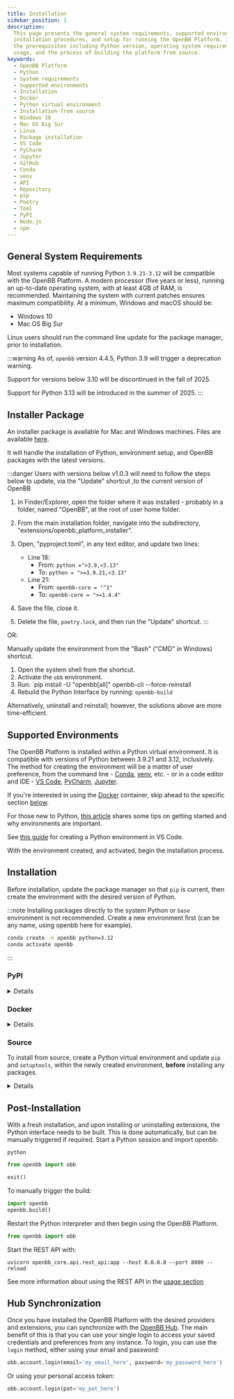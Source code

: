 ```yaml
---
title: Installation
sidebar_position: 1
description:
  This page presents the general system requirements, supported environments,
  installation procedures, and setup for running the OpenBB Platform. It discusses
  the prerequisites including Python version, operating system requirements, Docker
  usage, and the process of building the platform from source.
keywords:
  - OpenBB Platform
  - Python
  - System requirements
  - Supported environments
  - Installation
  - Docker
  - Python virtual environment
  - Installation from source
  - Windows 10
  - Mac OS Big Sur
  - Linux
  - Package installation
  - VS Code
  - PyCharm
  - Jupyter
  - GitHub
  - Conda
  - venv
  - API
  - Repository
  - pip
  - Poetry
  - Toml
  - PyPI
  - Node.js
  - npm
---
```



<HeadTitle title="Installation | OpenBB Platform Docs" />

## General System Requirements

Most systems capable of running Python `3.9.21-3.12` will be compatible with the OpenBB Platform. A modern processor (five years or less), running an up-to-date operating system, with at least 4GB of RAM, is recommended. Maintaining the system with current patches ensures maximum compatibility. At a minimum, Windows and macOS should be:

- Windows 10
- Mac OS Big Sur

Linux users should run the command line update for the package manager, prior to installation.

:::warning
As of, `openbb` version 4.4.5, Python 3.9 will trigger a deprecation warning.

Support for versions below 3.10 will be discontinued in the fall of 2025.

Support for Python 3.13 will be introduced in the summer of 2025.
:::

## Installer Package

An installer package is available for Mac and Windows machines. Files are available [here](https://my.openbb.co/app/platform/downloads).

It will handle the installation of Python, environment setup, and OpenBB packages with the latest versions.

:::danger
Users with versions below v1.0.3 will need to follow the steps below to update, via the "Update" shortcut ,to the current version of OpenBB

1. In Finder/Explorer, open the folder where it was installed - probably in a folder, named "OpenBB", at the root of user home folder.
2. From the main installation folder, navigate into the subdirectory, "extensions/openbb_platform_installer".
3. Open, "pyproject.toml", in any text editor, and update two lines:

   - Line 18:
     - From: `python =">3.9,<3.13"`
     - To: `python = ">=3.9.21,<3.13"`
   - Line 21:
     - From: `openbb-core = "^1"`
     - To: `openbb-core = ">=1.4.4"`

4. Save the file, close it.

5. Delete the file, `poetry.lock`, and then run the "Update" shortcut.
   :::

OR:

Manually update the environment from the "Bash" ("CMD" in Windows) shortcut.

1. Open the system shell from the shortcut.
2. Activate the `obb` environment.
3. Run: `pip install -U "openbb[all]" openbb-cli --force-reinstall
4. Rebuild the Python Interface by running: `openbb-build`

Alternatively, uninstall and reinstall; however, the solutions above are more time-efficient.

## Supported Environments

The OpenBB Platform is installed within a Python virtual environment. It is compatible with versions of Python between 3.9.21 and 3.12, inclusively. The method for creating the environment will be a matter of user preference, from the command line - [Conda](https://docs.conda.io/projects/miniconda/en/latest/miniconda-install.html), [venv](https://docs.python.org/3/library/venv.html), etc. - or in a code editor and IDE - [VS Code](https://code.visualstudio.com/docs/languages/python), [PyCharm](https://www.jetbrains.com/pycharm/), [Jupyter](https://jupyter.org/).

If you're interested in using the [Docker](/platform/installation#docker) container, skip ahead to the specific section [below](/platform/installation#docker).

For those new to Python, [this article](https://www.infoworld.com/article/3306656/python-virtualenv-and-venv-dos-and-donts.html) shares some tips on getting started and why environments are important.

See [this guide](https://code.visualstudio.com/docs/python/environments) for creating a Python environment in VS Code.

With the environment created, and activated, begin the installation process.

## Installation

Before installation, update the package manager so that `pip` is current, then create the environment with the desired version of Python.

:::note
Installing packages directly to the system Python or `base` environment is not recommended. Create a new environment first (can be any name, using openbb here for example).

```bash
conda create -n openbb python=3.12
conda activate openbb
```

:::

### PyPI

<details>
Install from PyPI with:

```console
pip install openbb
```

This will install the core OpenBB Platform, along with officially supported extensions and providers.

To install all extensions and providers (both officially supported and community maintained ones):

```console
pip install openbb[all]
```

:::tip
In a macOS `zsh` Terminal shell, add quotation marks around the library name.

`"openbb[all]"`
:::

From your python interpreter, import the OpenBB Platform:

```console
from openbb import obb
```

:::warning
This import statement is required due to the stateful nature of the obb package. There is currently no support for imports such as:

```console
from openbb.obb.equity import *
```

:::

When the package is imported, any installed extensions will be discovered, imported and available for use.

:::note
Currently if you wish to have the bare-bones openbb package with no extensions or providers, you can install with:

```console
pip install openbb-core && pip install openbb --no-deps
```

To install single extensions:

```console
pip install openbb-charting
```

```console
pip install openbb-technical
```

Or install a single provider:

```console
pip install openbb-yfinance
```

Providers are fully functional by themselves, but the interface routes are only added when the router extensions are installed.

```console
pip install openbb-equity openbb-index openbb-derivatives
```

:::

To update the package:

```console
pip install --upgrade openbb
```

To update all extensions and providers:

```console
pip install --upgrade openbb[all]
```

If you want to uninstall the package and all its dependencies:

```console
pip uninstall openbb[all]
```

</details>

### Docker

<details>
We provide a `platformAPI.Dockerfile` on [GitHub](https://raw.githubusercontent.com/OpenBB-finance/OpenBB/refs/heads/develop/build/docker/platformAPI.Dockerfile).

Run the following command from the repo root to build the image:

```bash
docker build -f build/docker/platformAPI.Dockerfile -t openbb-platform:latest .
```

To run it:

```bash
docker run -it --rm -p 6900:6900 -v ~/.openbb_platform:/root/.openbb_platform openbb-platform:latest
```

This will mount the local `~/.openbb_platform` directory into the Docker container to use with the API keys and preferences from there, and it will expose the API on port `6900`.

</details>

### Source

To install from source, create a Python virtual environment and update `pip` and `setuptools`, within the newly created environment, **before** installing any packages.

<details>
To build the OpenBB Platform from the source code, first install `git`:

```console
pip install git
```

Next, clone the repository from GitHub:

```console
git clone git@github.com:OpenBB-finance/OpenBB.git
```

When it is done, checkout the branch where the code is living:

```console
git checkout develop
```

Then, `cd` into the directory:

```console
cd openbb_platform
```

Install required packages

```console
pip install poetry
```

Finally, run the developer installation script:

```console
python dev_install.py
```

:::note
To install all extensions and providers, run: `python dev_install.py -e`
:::

</details>

## Post-Installation

With a fresh installation, and upon installing or uninstalling extensions, the Python interface needs to be built. This is done automatically, but can be manually triggered if required. Start a Python session and import openbb:

```console
python
```

```python
from openbb import obb

exit()
```

To manually trigger the build:

```python
import openbb
openbb.build()
```

Restart the Python interpreter and then begin using the OpenBB Platform.

```python
from openbb import obb
```

Start the REST API with:

```console
uvicorn openbb_core.api.rest_api:app --host 0.0.0.0 --port 8000 --reload
```

See more information about using the REST API in the [usage section](/platform/usage/quickstart_workspace)

## Hub Synchronization

Once you have installed the OpenBB Platform with the desired providers and extensions, you can synchronize with the [OpenBB Hub](https://my.openbb.co/app/hub). The main benefit of this is that you can use your single login to access your saved credentials and preferences from any instance. To login, you can use the `login` method, either using your email and password:

```python
obb.account.login(email='my_email_here', password='my_password_here')
```

Or using your personal access token:

```python
obb.account.login(pat='my_pat_here')
```
